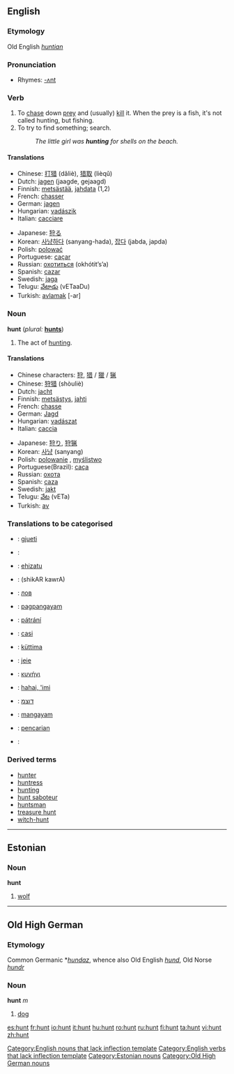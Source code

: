 {{see|Hunt}}
==English==
{{Wikipediapar|Hunt}}
===Etymology===
Old English ''[[huntian]]''

===Pronunciation===
*Rhymes: [[Rhymes:English:-ʌnt|-ʌnt]]

===Verb===
{{en-verb}}
#To [[chase]] down [[prey]] and (usually) [[kill]] it. When the prey is a fish, it's not called hunting, but fishing.
#To try to find something; search.
#: ''The little girl was '''hunting''' for shells on the beach.''

====Translations====
{{top}}
*Chinese: [[打猎]] (dǎliè), [[猎取]] (lièqǔ)
*Dutch: [[jagen]] (jaagde, gejaagd)
*Finnish: [[metsästää]], [[jahdata]] (1,2)
*French: [[chasser]]
*German: [[jagen]]
*Hungarian: [[vadászik]]
*Italian: [[cacciare]]
{{mid}}
*Japanese: [[狩る]]
*Korean: [[사냥하다]] (sanyang-hada), [[잡다]] (jabda, japda) 
*Polish: [[polować]]
*Portuguese: [[caçar]]
*Russian: [[охотиться]] (okhótit’s’a)
*Spanish: [[cazar]]
*Swedish: [[jaga]]
*Telugu: [[వేటాడు]] (vETaaDu)
*Turkish: [[avlamak]] [-ar]
{{bottom}}

===Noun===
'''hunt''' (''plural:'' '''[[hunts]]''')

# The act of [[hunting]].

====Translations====
{{top}}
*Chinese characters: [[狩]], [[猎]] / [[獵]] / [[猟]]
*Chinese: [[狩猎]] (shòuliè)
*Dutch: [[jacht]] {{m}}
*Finnish: [[metsästys]], [[jahti]]
*French: [[chasse]] {{f}}
*German: [[Jagd]] {{f}}
*Hungarian: [[vadászat]]
*Italian: [[caccia]] {{f}}
{{mid}}
*Japanese: [[狩り]], [[狩猟]]
*Korean: [[사냥]] (sanyang)  
*Polish: [[polowanie]] {{n}}, [[myślistwo]] {{n}}
*Portuguese(Brazil): [[caça]]
*Russian: [[охота]] {{f}}
*Spanish: [[caza]] {{f}}
*Swedish: [[jakt]] {{c}}
*Telugu: [[వేట]] (vETa)
*Turkish: [[av]]
{{bottom}}

===Translations to be categorised===
{{checktrans}}

*{{ttbc|Albanian}}: [[gjueti]]
*{{ttbc|Arabic}}: {{ARchar|[[مطاردة]]}}
*{{ttbc|Basque}}: [[ehizatu]]
*{{ttbc|Bengali}}: (shikAR kawrA)
*{{ttbc|Bulgarian}}: [[лов]]
*{{ttbc|Cebuano}}: [[pagpangayam]]
*{{ttbc|Czech}}: [[pátrání]]
*{{ttbc|Esperento}}: [[casi]]
*{{ttbc|Estonian}}: [[küttima]]
*{{ttbc|Frisian}}: [[jeie]]
*{{ttbc|Greek}}: [[κυνήγι]]
*{{ttbc|Hawaiian}}: [[hahai, 'imi]]
*{{ttbc|Hebrew}}: [[דוצמ]]
*{{ttbc|Ilonggo}}: [[mangayam]]
*{{ttbc|Indonesian}}: [[pencarian]]
*{{ttbc|Persian}}: {{FAchar|[[صید]]}}

===Derived terms===
*[[hunter]]
*[[huntress]]
*[[hunting]]
*[[hunt saboteur]]
*[[huntsman]]
*[[treasure hunt]]
*[[witch-hunt]]

----

==Estonian==
===Noun===
'''hunt'''

# [[wolf]]

----

==Old High German==
===Etymology===
Common Germanic *''[[hundaz]]'', whence also Old English ''[[hund]]'', Old Norse ''[[hundr]]''
===Noun===
'''hunt''' ''m''

# [[dog]]

[[Category:English nouns that lack inflection template]]
[[Category:English verbs that lack inflection template]]
[[Category:Estonian nouns]]
[[Category:Old High German nouns]]

[[es:hunt]]
[[fr:hunt]]
[[io:hunt]]
[[it:hunt]]
[[hu:hunt]]
[[ro:hunt]]
[[ru:hunt]]
[[fi:hunt]]
[[ta:hunt]]
[[vi:hunt]]
[[zh:hunt]]